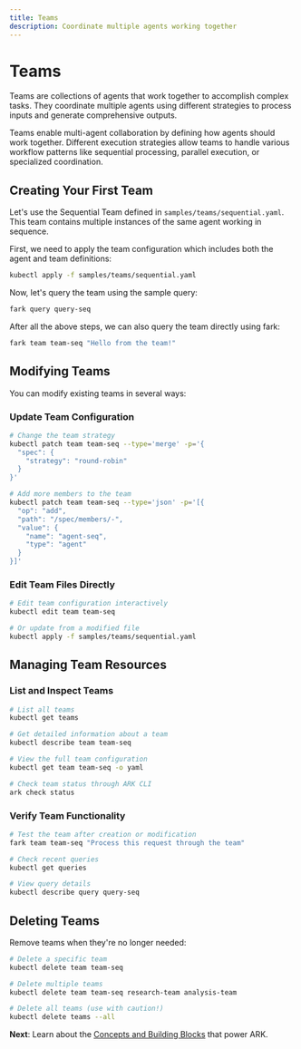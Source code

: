 ```yaml
---
title: Teams
description: Coordinate multiple agents working together
---
```


# Teams

Teams are collections of agents that work together to accomplish complex tasks. They coordinate multiple agents using different strategies to process inputs and generate comprehensive outputs.

Teams enable multi-agent collaboration by defining how agents should work together. Different execution strategies allow teams to handle various workflow patterns like sequential processing, parallel execution, or specialized coordination.
## Creating Your First Team

Let's use the Sequential Team defined in `samples/teams/sequential.yaml`. This team contains multiple instances of the same agent working in sequence.

First, we need to apply the team configuration which includes both the agent and team definitions:

```bash
kubectl apply -f samples/teams/sequential.yaml
```

Now, let's query the team using the sample query:

```bash
fark query query-seq
```

After all the above steps, we can also query the team directly using fark:

```bash
fark team team-seq "Hello from the team!"
```

## Modifying Teams

You can modify existing teams in several ways:

### Update Team Configuration

```bash
# Change the team strategy
kubectl patch team team-seq --type='merge' -p='{
  "spec": {
    "strategy": "round-robin"
  }
}'

# Add more members to the team
kubectl patch team team-seq --type='json' -p='[{
  "op": "add",
  "path": "/spec/members/-",
  "value": {
    "name": "agent-seq",
    "type": "agent"
  }
}]'
```

### Edit Team Files Directly

```bash
# Edit team configuration interactively
kubectl edit team team-seq

# Or update from a modified file
kubectl apply -f samples/teams/sequential.yaml
```

## Managing Team Resources

### List and Inspect Teams

```bash
# List all teams
kubectl get teams

# Get detailed information about a team
kubectl describe team team-seq

# View the full team configuration
kubectl get team team-seq -o yaml

# Check team status through ARK CLI
ark check status
```

### Verify Team Functionality

```bash
# Test the team after creation or modification
fark team team-seq "Process this request through the team"

# Check recent queries
kubectl get queries

# View query details
kubectl describe query query-seq
```

## Deleting Teams

Remove teams when they're no longer needed:

```bash
# Delete a specific team
kubectl delete team team-seq

# Delete multiple teams
kubectl delete team team-seq research-team analysis-team

# Delete all teams (use with caution!)
kubectl delete teams --all
```

**Next**: Learn about the [Concepts and Building Blocks](/concepts) that power ARK.
